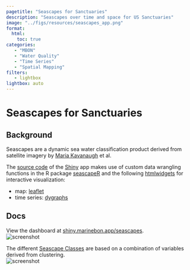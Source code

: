 ```yaml
---
pagetitle: "Seascapes for Sanctuaries"
description: "Seascapes over time and space for US Sanctuaries"
image: "../figs/resources/seascapes_app.png"
format: 
  html: 
    toc: true
categories: 
   - "MBON"
   - "Water Quality"
   - "Time Series"
   - "Spatial Mapping"
filters:
   - lightbox
lightbox: auto
---
```


# Seascapes for Sanctuaries {.unnumbered}

## Background

Seascapes are a dynamic sea water classification product derived from satellite imagery by [Maria Kavanaugh](https://ceoas.oregonstate.edu/people/maria-kavanaugh) et al.


The [source code](https://github.com/noaa-onms/seascapes-app/tree/main/app) of the [Shiny](https://shiny.posit.co) app makes use of custom data wrangling functions in the R package [seascapeR](https://marinebon.github.io/seascapeR/) and the following [htmlwidgets](https://www.htmlwidgets.org) for interactive visualization:

- map: [leaflet](http://rstudio.github.io/leaflet/)
- time series: [dygraphs](https://rstudio.github.io/dygraphs/)

## Docs

View the dashboard at [shiny.marinebon.app/seascapes](https://shiny.marinebon.app/seascapes/){target="_blank"}.\
![screenshot](../figs/resources/seascapes_app.png)

The different [Seascape Classes](https://shiny.marinebon.app/seascapes/classes.html) are based on a combination of variables derived from clustering.\
![screenshot](../figs/resources/seascapes_class.png)

